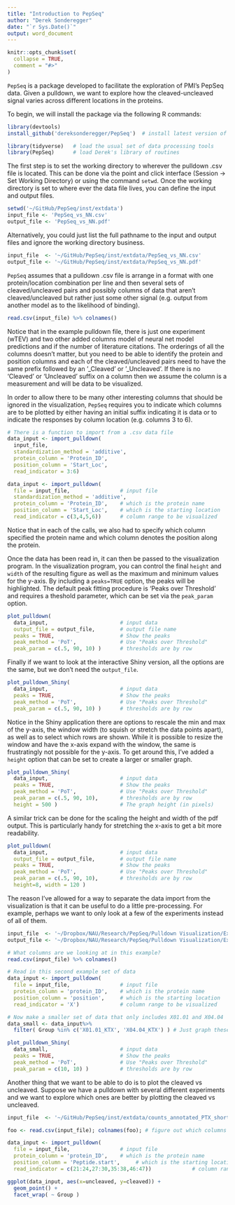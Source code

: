 ```yaml
---
title: "Introduction to PepSeq"
author: "Derek Sonderegger"
date: "`r Sys.Date()`"
output: word_document
---
```


```r
knitr::opts_chunk$set(
  collapse = TRUE,
  comment = "#>"
)
```

`PepSeq` is a package developed to facilitate the exploration of PMI's PepSeq data.  Given a pulldown, we want to explore how the cleaved-uncleaved signal varies across different locations in the proteins. 

To begin, we will install the package via the following R commands:
```r
library(devtools)
install_github('dereksonderegger/PepSeq')  # install latest version of Derek's PepSeq tools
```
```r
library(tidyverse)   # load the usual set of data processing tools
library(PepSeq)      # load Derek's library of routines
```

The first step is to set the working directory to wherever the pulldown .csv file is located.  This can be done via the point and click interface (Session -> Set Working Directory) or using the command `setwd`.  Once the working directory is set to where ever the data file lives, you can define the input and output files.
```r
setwd('~/GitHub/PepSeq/inst/extdata')
input_file <- 'PepSeq_vs_NN.csv'
output_file <- 'PepSeq_vs_NN.pdf'
```


Alternatively, you could just list the full pathname to the input and output files and ignore the working directory business. 
```r
input_file  <- '~/GitHub/PepSeq/inst/extdata/PepSeq_vs_NN.csv'
output_file <- '~/GitHub/PepSeq/inst/extdata/PepSeq_vs_NN.pdf'
```


`PepSeq` assumes that a pulldown .csv file is arrange in a format with one protein/location combination
per line and then several sets of cleaved/uncleaved pairs and possibly columns of data that aren't cleaved/uncleaved but rather just some other signal (e.g. output from another model as to the likelihood of binding).

```r
read.csv(input_file) %>% colnames()
```

Notice that in the example pulldown file, there is just one experiment (wTEV) and two other added columns model of neural net model predictions and if the number of literature citations.  The orderings of all the columns doesn't matter, but you need to be able to identify the protein and position columns and each of the cleaved/uncleaved pairs need to have the same prefix followed by an '_Cleaved' or '_Uncleaved'.  If there is no 'Cleaved' or 'Uncleaved' suffix on a column then we assume the column is a measurement and will be data to be visualized.

In order to allow there to be many other interesting columns that should be ignored in the visualization, `PepSeq` requires you to indicate which columns are to be plotted by either having an initial suffix indicating it is data or to indicate the responses by column location (e.g. columns 3 to 6).

```r
# There is a function to import from a .csv data file
data_input <- import_pulldown(
  input_file, 
  standardization_method = 'additive',
  protein_column = 'Protein_ID', 
  position_column = 'Start_Loc',
  read_indicator = 3:6)
```



```r
data_input <- import_pulldown(
  file = input_file,                # input file
  standardization_method = 'additive',
  protein_column = 'Protein_ID',    # which is the protein name
  position_column = 'Start_Loc',    # which is the starting location
  read_indicator = c(3,4,5,6))      # column range to be visualized
```

Notice that in each of the calls, we also had to specify which column specified the protein name and which column denotes the position along the protein.

Once the data has been read in, it can then be passed to the visualization program. In the visualization program, you can control the final `height` and `width` of the resulting figure as well as the maximum and minimum values for the y-axis. By including a `peaks=TRUE` option, the peaks will be highlighted.  The default peak fitting procedure is 'Peaks over Threshold' and requires a theshold parameter, which can be set via the `peak_param` option.


```r
plot_pulldown( 
  data_input,                       # input data
  output_file = output_file,        # output file name
  peaks = TRUE,                     # Show the peaks
  peak_method = 'PoT',              # Use "Peaks over Threshold"
  peak_param = c(.5, 90, 10) )      # thresholds are by row 

```


Finally if we want to look at the interactive Shiny version, all the options are the same, but we don't need the `output_file`.

```r
plot_pulldown_Shiny( 
  data_input,                       # input data
  peaks = TRUE,                     # Show the peaks
  peak_method = 'PoT',              # Use "Peaks over Threshold"
  peak_param = c(.5, 90, 10) )      # thresholds are by row 
```

Notice in the Shiny application there are options to rescale the min and max of the y-axis, the window width (to squish or stretch the data points apart), as well as to select which rows are shown.  While it is possible to resize the window and have the x-axis expand with the window, the same is frustratingly not possible for the y-axis. To get around this, I've added a `height` option that can be set to create a larger or smaller graph. 

```r
plot_pulldown_Shiny( 
  data_input,                       # input data
  peaks = TRUE,                     # Show the peaks
  peak_method = 'PoT',              # Use "Peaks over Threshold"
  peak_param = c(.5, 90, 10),       # thresholds are by row 
  height = 500 )                    # The graph height (in pixels)
```

A similar trick can be done for the scaling the height and width of the pdf output. This is particularly handy for stretching the x-axis to get a bit more readability.

```r
plot_pulldown( 
  data_input,                       # input data
  output_file = output_file,        # output file name
  peaks = TRUE,                     # Show the peaks
  peak_method = 'PoT',              # Use "Peaks over Threshold"
  peak_param = c(.5, 90, 10),       # thresholds are by row 
  height=8, width = 120 )
```


The reason I've allowed for a way to separate the data import from the visualization
is that it can be useful to do a little pre-processing.  For example, perhaps we want
to only look at a few of the experiments instead of all of them.

```r
input_file  <- '~/Dropbox/NAU/Research/PepSeq/Pulldown Visualization/Example_SeveralRows_3-27.csv'
output_file <- '~/Dropbox/NAU/Research/PepSeq/Pulldown Visualization/Example_SeveralRows_3-27.pdf'

# What columns are we looking at in this example?
read.csv(input_file) %>% colnames()
```

```r
# Read in this second example set of data
data_input <- import_pulldown(
  file = input_file,                # input file
  protein_column = 'protein_ID',    # which is the protein name
  position_column = 'position',     # which is the starting location
  read_indicator = 'X')             # column range to be visualized

# Now make a smaller set of data that only includes X01.01 and X04.04
data_small <- data_input%>%
  filter( Group %in% c('X01.01_KTX', 'X04.04_KTX') ) # Just graph these!
```


```r
plot_pulldown_Shiny( 
  data_small,                       # input data
  peaks = TRUE,                     # Show the peaks
  peak_method = 'PoT',              # Use "Peaks over Threshold"
  peak_param = c(10, 10) )          # thresholds are by row 
```


Another thing that we want to be able to do is to plot the cleaved vs uncleaved.  Suppose we have
a pulldown with several different experiments and we want to explore which ones are better by plotting
the cleaved vs uncleaved.

```r
input_file  <- '~/GitHub/PepSeq/inst/extdata/counts_annotated_PTX_short.csv'

foo <- read.csv(input_file); colnames(foo); # figure out which columns to use

data_input <- import_pulldown(
  file = input_file,                # input file
  protein_column = 'protein_ID',    # which is the protein name
  position_column = 'Peptide.start',     # which is the starting location
  read_indicator = c(21:24,27:30,35:38,46:47))             # column range to be visualized

ggplot(data_input, aes(x=uncleaved, y=cleaved)) +
  geom_point() +
  facet_wrap( ~ Group )

```

